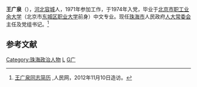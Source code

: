 {{Infobox person
| 姓名     = 王广泉
| 图像     = 
| 图像大小 = 
| 出生日期 = {{Birth year and age|1955|2}}
| 出生地   = {{CHN}}[[河北省|河北省]][[容城县|容城县]]
| 国籍     = {{PRC}}
| 教育程度 = 北京市职工业余大学中文专业
| 学历     = 大专
| 母校     =
| 职业     = 珠海市人大常委会主任、党组书记
| 政党     = {{CPC}}
}}
'''王广泉'''（{{bd|1955年|2月|}}），[[河北|河北]][[容城|容城]]人，1971年参加工作，于1974年入党，毕业于[[北京市|北京市]][[职工业余大学|职工业余大学]]（北京市[[东城区|东城区]][[职业大学|职业大学]]前身）中文专业。现任[[珠海市|珠海市]]人民政府[[人大常委会|人大常委会]]主任及党组书记。<ref>[http://npc.people.com.cn/n/2012/1110/c25024-19537306.html 王广泉同志简历] {{Wayback|url=http://npc.people.com.cn/n/2012/1110/c25024-19537306.html |date=20130116100316 }},人民网，2012年11月10日造访。</ref>

==参考文献==
{{reflist}}

{{start box}}
{{s-gov}}
{{s-before|[[甘霖|甘霖]]}}
{{s-title|[[珠海市人民政府|珠海市人民政府]]人大常委会主任|2012年11月—}} 
{{s-inc}}
{{end box}}

[[Category:珠海政治人物|Category:珠海政治人物]]
[[Category:容城人|L]]
[[Category:王姓|G广]]